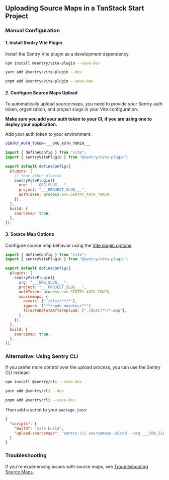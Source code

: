 ## Uploading Source Maps in a TanStack Start Project

### Manual Configuration

#### 1. Install Sentry Vite Plugin

Install the Sentry Vite plugin as a development dependency:

```bash {tabTitle:npm}
npm install @sentry/vite-plugin --save-dev
```

```bash {tabTitle:yarn}
yarn add @sentry/vite-plugin --dev
```

```bash {tabTitle:pnpm}
pnpm add @sentry/vite-plugin --save-dev
```

#### 2. Configure Source Maps Upload

To automatically upload source maps, you need to provide your Sentry auth token, organization, and project slugs in your Vite configuration:

<OrgAuthTokenNote />

**Make sure you add your auth token to your CI, if you are using one to deploy your application.**

Add your auth token to your environment:

```bash {filename:.env}
SENTRY_AUTH_TOKEN=___ORG_AUTH_TOKEN___
```

```javascript {filename:vite.config.ts}
import { defineConfig } from "vite";
import { sentryVitePlugin } from "@sentry/vite-plugin";

export default defineConfig({
  plugins: [
    // Your other plugins
    sentryVitePlugin({
      org: "___ORG_SLUG___",
      project: "___PROJECT_SLUG___",
      authToken: process.env.SENTRY_AUTH_TOKEN,
    }),
  ],
  build: {
    sourcemap: true,
  },
});
```

#### 3. Source Map Options

Configure source map behavior using the [Vite plugin options](https://www.npmjs.com/package/@sentry/vite-plugin/#configuration):

```javascript {filename:vite.config.ts}
import { defineConfig } from "vite";
import { sentryVitePlugin } from "@sentry/vite-plugin";

export default defineConfig({
  plugins: [
    sentryVitePlugin({
      org: "___ORG_SLUG___",
      project: "___PROJECT_SLUG___",
      authToken: process.env.SENTRY_AUTH_TOKEN,
      sourcemaps: {
        assets: ["./dist/**/*"],
        ignore: ["**/node_modules/**"],
        filesToDeleteAfterUpload: ["./dist/**/*.map"],
      },
    }),
  ],
  build: {
    sourcemap: true,
  },
});
```

### Alternative: Using Sentry CLI

If you prefer more control over the upload process, you can use the Sentry CLI instead:

```bash {tabTitle:npm}
npm install @sentry/cli --save-dev
```

```bash {tabTitle:yarn}
yarn add @sentry/cli --dev
```

```bash {tabTitle:pnpm}
pnpm add @sentry/cli --save-dev
```

Then add a script to your `package.json`:

```json {filename:package.json}
{
  "scripts": {
    "build": "vite build",
    "upload-sourcemaps": "sentry-cli sourcemaps upload --org ___ORG_SLUG___ --project ___PROJECT_SLUG___ ./dist"
  }
}
```

### Troubleshooting

If you're experiencing issues with source maps, see [Troubleshooting Source Maps](/platforms/javascript/guides/tanstackstart-react/sourcemaps/troubleshooting_js/).
